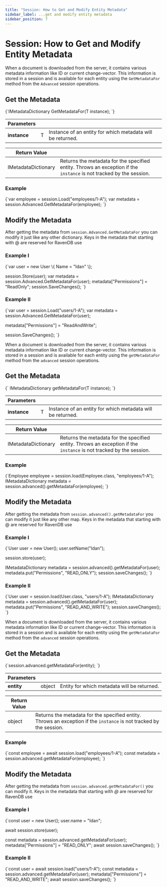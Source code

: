 ---
title: "Session: How to Get and Modify Entity Metadata"
sidebar_label: ...get and modify entity metadata
sidebar_position: 7
---




# Session: How to Get and Modify Entity Metadata
<LanguageSwitcher supportedLanguages={supportedLanguages} />
<LanguageContent language="csharp">


When a document is downloaded from the server, it contains various metadata information like ID or current change-vector. This information is stored in a session and is available for each entity using the `GetMetadataFor` method from the `Advanced` session operations.
## Get the Metadata

<TabItem value="something" label="get_metadata_1">
<CodeBlock language="csharp">
{`IMetadataDictionary GetMetadataFor<T>(T instance);
`}
</CodeBlock>
</TabItem>

| Parameters | | |
| ------------- | ------------- | ----- |
| **instance** | T | Instance of an entity for which metadata will be returned. |

| Return Value | |
| ------------- | ----- |
| IMetadataDictionary | Returns the metadata for the specified entity. Throws an exception if the `instance` is not tracked by the session. |

### Example

<TabItem value="something" label="get_metadata_2">
<CodeBlock language="csharp">
{`var employee = session.Load<Employee>("employees/1-A");
var metadata = session.Advanced.GetMetadataFor(employee);
`}
</CodeBlock>
</TabItem>


## Modify the Metadata
After getting the metadata from `session.Advanced.GetMetadataFor` you can modify it just like any other dictionary.
<Admonition type="note" title="Note">
Keys in the metadata that starting with @ are reserved for RavenDB use
</Admonition>

### Example I
<TabItem value="something" label="modify_metadata_1">
<CodeBlock language="csharp">
{`var user = new User
\{
    Name = "Idan"
\};

session.Store(user);
var metadata = session.Advanced.GetMetadataFor(user);
metadata["Permissions"] = "ReadOnly";
session.SaveChanges();
`}
</CodeBlock>
</TabItem>

### Example II
<TabItem value="something" label="modify_metadata_2">
<CodeBlock language="csharp">
{`var user = session.Load<User>("users/1-A");
var metadata = session.Advanced.GetMetadataFor(user);

metadata["Permissions"] = "ReadAndWrite";

session.SaveChanges();
`}
</CodeBlock>
</TabItem>


</LanguageContent>
<LanguageContent language="java">


When a document is downloaded from the server, it contains various metadata information like ID or current change-vector. This information is stored in a session and is available for each entity using the `getMetadataFor` method from the `advanced` session operations.

## Get the Metadata

<TabItem value="something-something" label="get_metadata_1">
<CodeBlock language="java">
{`<T> IMetadataDictionary getMetadataFor(T instance);
`}
</CodeBlock>
</TabItem>

| Parameters | | |
| ------------- | ------------- | ----- |
| **instance** | T | Instance of an entity for which metadata will be returned. |

| Return Value | |
| ------------- | ----- |
| IMetadataDictionary | Returns the metadata for the specified entity. Throws an exception if the `instance` is not tracked by the session. |

### Example

<TabItem value="something-something" label="get_metadata_2">
<CodeBlock language="java">
{`Employee employee = session.load(Employee.class, "employees/1-A");
IMetadataDictionary metadata = session.advanced().getMetadataFor(employee);
`}
</CodeBlock>
</TabItem>


## Modify the Metadata
After getting the metadata from `session.advanced().getMetadataFor` you can modify it just like any other map.
<Admonition type="note" title="Note">
Keys in the metadata that starting with @ are reserved for RavenDB use
</Admonition>

### Example I
<TabItem value="something-something" label="modify_metadata_1">
<CodeBlock language="java">
{`User user = new User();
user.setName("Idan");

session.store(user);

IMetadataDictionary metadata = session.advanced().getMetadataFor(user);
metadata.put("Permissions", "READ_ONLY");
session.saveChanges();
`}
</CodeBlock>
</TabItem>

### Example II
<TabItem value="something-something" label="modify_metadata_2">
<CodeBlock language="java">
{`User user = session.load(User.class, "users/1-A");
IMetadataDictionary metadata = session.advanced().getMetadataFor(user);
metadata.put("Permissions", "READ_AND_WRITE");
session.saveChanges();
`}
</CodeBlock>
</TabItem>


</LanguageContent>
<LanguageContent language="nodejs">


When a document is downloaded from the server, it contains various metadata information like ID or current change-vector. This information is stored in a session and is available for each entity using the `getMetadataFor` method from the `advanced` session operations.

## Get the Metadata

<TabItem value="something-something" label="get_metadata_1">
<CodeBlock language="nodejs">
{`session.advanced.getMetadataFor(entity);
`}
</CodeBlock>
</TabItem>

| Parameters | | |
| ------------- | ------------- | ----- |
| **entity** | object | Entity for which metadata will be returned. |

| Return Value | |
| ------------- | ----- |
| object | Returns the metadata for the specified entity. Throws an exception if the `instance` is not tracked by the session. |

### Example

<TabItem value="something-something" label="get_metadata_2">
<CodeBlock language="nodejs">
{`const employee = await session.load("employees/1-A");
const metadata = session.advanced.getMetadataFor(employee);
`}
</CodeBlock>
</TabItem>


## Modify the Metadata
After getting the metadata from `session.advanced.getMetadataFor()` you can modify it.
<Admonition type="note" title="Note">
Keys in the metadata that starting with *@* are reserved for RavenDB use
</Admonition>

### Example I
<TabItem value="something-something" label="modify_metadata_1">
<CodeBlock language="nodejs">
{`const user = new User();
user.name = "Idan";

await session.store(user);

const metadata = session.advanced.getMetadataFor(user);
metadata["Permissions"] = "READ_ONLY";
await session.saveChanges();
`}
</CodeBlock>
</TabItem>

### Example II
<TabItem value="something-something" label="modify_metadata_2">
<CodeBlock language="nodejs">
{`const user = await session.load("users/1-A");
const metadata = session.advanced.getMetadataFor(user);
metadata["Permissions"] = "READ_AND_WRITE";
await session.saveChanges();
`}
</CodeBlock>
</TabItem>


</LanguageContent>